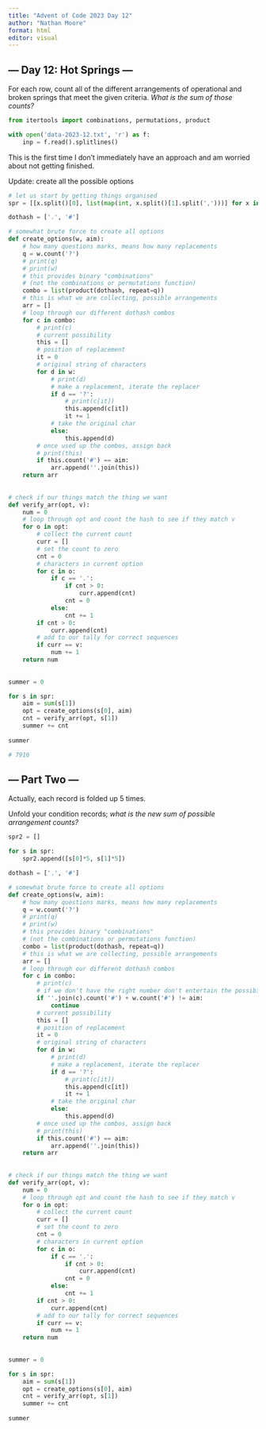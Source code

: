 ```yaml
---
title: "Advent of Code 2023 Day 12"
author: "Nathan Moore"
format: html
editor: visual
---
```


## --- Day 12: Hot Springs ---

For each row, count all of the different arrangements of operational and broken springs that meet the given criteria. *What is the sum of those counts?*

```python

from itertools import combinations, permutations, product

with open('data-2023-12.txt', 'r') as f:
    inp = f.read().splitlines()

```

This is the first time I don't immediately have an approach and am worried about not getting finished.

Update: create all the possible options

```python

# let us start by getting things organised
spr = [[x.split()[0], list(map(int, x.split()[1].split(',')))] for x in inp]

dothash = ['.', '#']

# somewhat brute force to create all options
def create_options(w, aim):
    # how many questions marks, means how many replacements
    q = w.count('?')
    # print(q)
    # print(w)
    # this provides binary "combinations" 
    # (not the combinations or permutations function)
    combo = list(product(dothash, repeat=q))
    # this is what we are collecting, possible arrangements
    arr = []
    # loop through our different dothash combos
    for c in combo: 
        # print(c)
        # current possibility
        this = []
        # position of replacement
        it = 0
        # original string of characters
        for d in w: 
            # print(d)
            # make a replacement, iterate the replacer
            if d == '?':
                # print(c[it])
                this.append(c[it])
                it += 1
            # take the original char
            else: 
                this.append(d)
        # once used up the combos, assign back
        # print(this)
        if this.count('#') == aim: 
            arr.append(''.join(this))
    return arr
    
  
# check if our things match the thing we want
def verify_arr(opt, v):
    num = 0
    # loop through opt and count the hash to see if they match v
    for o in opt: 
        # collect the current count
        curr = []
        # set the count to zero
        cnt = 0
        # characters in current option
        for c in o: 
            if c == '.':
                if cnt > 0: 
                    curr.append(cnt)
                cnt = 0
            else: 
                cnt += 1
        if cnt > 0: 
            curr.append(cnt)
        # add to our tally for correct sequences
        if curr == v: 
            num += 1
    return num
  
  
summer = 0

for s in spr: 
    aim = sum(s[1])
    opt = create_options(s[0], aim)
    cnt = verify_arr(opt, s[1])
    summer += cnt
    
summer

# 7916

```

## --- Part Two ---

Actually, each record is folded up 5 times.

Unfold your condition records; *what is the new sum of possible arrangement counts?*

```python

spr2 = []

for s in spr:
    spr2.append([s[0]*5, s[1]*5])

dothash = ['.', '#']

# somewhat brute force to create all options
def create_options(w, aim):
    # how many questions marks, means how many replacements
    q = w.count('?')
    # print(q)
    # print(w)
    # this provides binary "combinations" 
    # (not the combinations or permutations function)
    combo = list(product(dothash, repeat=q))
    # this is what we are collecting, possible arrangements
    arr = []
    # loop through our different dothash combos
    for c in combo: 
        # print(c)
        # if we don't have the right number don't entertain the possibility
        if ''.join(c).count('#') + w.count('#') != aim: 
            continue        
        # current possibility
        this = []
        # position of replacement
        it = 0
        # original string of characters
        for d in w: 
            # print(d)
            # make a replacement, iterate the replacer
            if d == '?':
                # print(c[it])
                this.append(c[it])
                it += 1
            # take the original char
            else: 
                this.append(d)
        # once used up the combos, assign back
        # print(this)
        if this.count('#') == aim: 
            arr.append(''.join(this))
    return arr
    
  
# check if our things match the thing we want
def verify_arr(opt, v):
    num = 0
    # loop through opt and count the hash to see if they match v
    for o in opt: 
        # collect the current count
        curr = []
        # set the count to zero
        cnt = 0
        # characters in current option
        for c in o: 
            if c == '.':
                if cnt > 0: 
                    curr.append(cnt)
                cnt = 0
            else: 
                cnt += 1
        if cnt > 0: 
            curr.append(cnt)
        # add to our tally for correct sequences
        if curr == v: 
            num += 1
    return num
  
  
summer = 0

for s in spr: 
    aim = sum(s[1])
    opt = create_options(s[0], aim)
    cnt = verify_arr(opt, s[1])
    summer += cnt
    
summer

```
